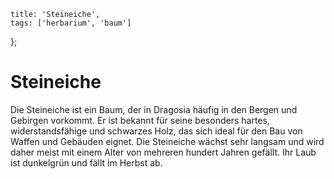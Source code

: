 
    title: 'Steineiche',
    tags: ['herbarium', 'baum']
};

# Steineiche

Die Steineiche ist ein Baum, der in Dragosia häufig in den Bergen und Gebirgen vorkommt.
Er ist bekannt für seine besonders hartes, widerstandsfähige und schwarzes Holz, das sich ideal für den Bau von Waffen und Gebäuden eignet.
Die Steineiche wächst sehr langsam und wird daher meist mit einem Alter von mehreren hundert Jahren gefällt. Ihr Laub ist dunkelgrün und fällt im Herbst ab.
